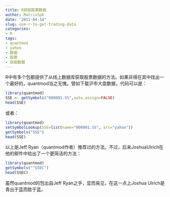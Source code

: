 ```yaml
---
title: R获取股票数据
author: MatrixSpk
date: '2011-04-14'
slug: use-r-to-get-trading-data
categories:
- R
tags:
- quantmod
- yahoo
- 数据
- 股票
- 获取数据
---
```

R中有多个包都提供了从线上数据库获取股票数据的方法。如果非得在其中找出一个最好的，quantmod当之无愧。譬如下载沪市大盘数据，代码可以是：

```R
library(quantmod)   
SSE <- getSymbols("000001.SS",auto.assign=FALSE)   
head(SSE) 
```

或者：

```R
library(quantmod)  
setSymbolLookup(SSE=list(name="000001.SS", src="yahoo"))  
getSymbols("SSE")  
head(SSE)  
```

以上是Jeff Ryan（quantmod作者）推荐过的方法。不过，后来JoshuaUlrich在他的邮件中给出了一个更简洁的方法：

```R
library(quantmod)  
getSymbols("^SSEC")  
head(SSEC)  
```

虽然quantmod的包出自Jeff Ryan之手，显而易见，在这一点上Joshua Ulrich是青出于蓝而胜于蓝。
